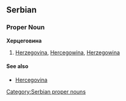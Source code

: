 ==Serbian==
===Proper Noun===
'''Херцеговина'''
#[[Herzegovina]], [[Hercegowina]], [[Herzegowina]]
====See also====
*[[Hercegovina]]
[[Category:Serbian proper nouns]]